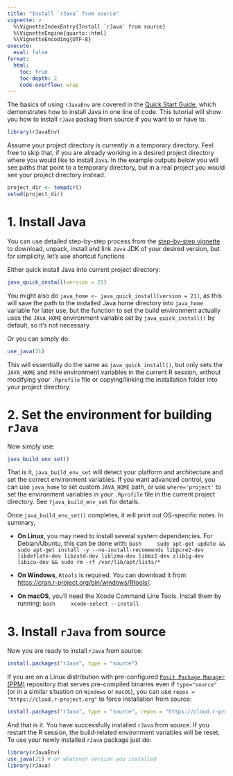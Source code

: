 ```yaml
---
title: "Install `rJava` from source"
vignette: >
  %\VignetteIndexEntry{Install `rJava` from source}
  %\VignetteEngine{quarto::html}
  %\VignetteEncoding{UTF-8}
execute:
  eval: false
format:
  html:
    toc: true
    toc-depth: 2
    code-overflow: wrap
---
```


The basics of using `rJavaEnv` are covered in the [Quick Start Guide](rJavaEnv.qmd), which demonstrates how to install Java in one line of code. This tutorial will show you how to install `rJava` packag from source if you want to or have to.

```r
library(rJavaEnv)
```

Assume your project directory is currently in a temporary directory. Feel free to skip that, if you are already working in a desired project directory where you would like to install `Java`. In the example outputs below you will see paths that point to a temporary directory, but in a real project you would see your project directory instead.

```r
project_dir <- tempdir()
setwd(project_dir)
```


# 1. Install Java

You can use detailed step-by-step process from the [step-by-step vignette](rJavaEnv-step-by-step.qmd) to download, unpack, install and link `Java` JDK of your desired version, but for simplicity, let's use shortcut functions

Either quick install Java into current project directory:

```r
java_quick_install(version = 21)
```

::: callout-note
You might also do `java_home <- java_quick_install(version = 21)`, as this will save the path to the installed Java home directory into `java_home` variable for later use, but the function to set the build environment actually uses the `JAVA_HOME` environment variable set by `java_quick_install()` by default, so it's not necessary.
:::


Or you can simply do:

```r
use_java(21)
```

This will essentially do the same as `java_quick_install()`, but only sets the `JAVA_HOME` and `PATH` environment variables in the current R session, without modifying your `.Rprofile` file or copying/linking the installation folder into your project directory.

# 2. Set the environment for building `rJava`


Now simply use:


```r
java_build_env_set()
```

That is it, `java_build_env_set` will detect your platform and architecture and set the correct environment variables. If you want advanced control, you can use `java_home` to set custom `JAVA_HOME` path, or use `where='project'` to set the environment variables in your `.Rprofile` file in the current project directory. See `?java_build_env_set` for details.

Once `java_build_env_set()` completes, it will print out OS-specific notes. In summary,

-   **On Linux**, you may need to install several system dependencies. For Debian/Ubuntu, this can be done with:
    ```bash
    sudo apt-get update && sudo apt-get install -y --no-install-recommends libpcre2-dev libdeflate-dev libzstd-dev liblzma-dev libbz2-dev zlib1g-dev libicu-dev && sudo rm -rf /var/lib/apt/lists/*
    ```

-   **On Windows**, `Rtools` is required. You can download it from [https://cran.r-project.org/bin/windows/Rtools/](https://cran.r-project.org/bin/windows/Rtools/){target="_blank"}.

-   **On macOS**, you'll need the Xcode Command Line Tools. Install them by running:
    ```bash
    xcode-select --install
    ```

# 3. Install `rJava` from source

Now you are ready to install `rJava` from source:

```r
install.packages("rJava", type = "source")
```

If you are on a Linux distribution with pre-configured [`Posit Package Manager` (PPM)](https://packagemanager.posit.co/) repository that serves pre-compiled binaries even if `type="source"` (or in a similar situation on `Windows` or `macOS`), you can use `repos = "https://cloud.r-project.org"` to force installation from source:

```r
install.packages("rJava", type = "source", repos = "https://cloud.r-project.org")
```

And that is it. You have successfully installed `rJava` from source. If you restart the R session, the build-related environment variables will be reset. To use your newly installed `rJava` package just do:

```r
library(rJavaEnv)
use_java(21) # or whatever version you installed
library(rJava)
```
